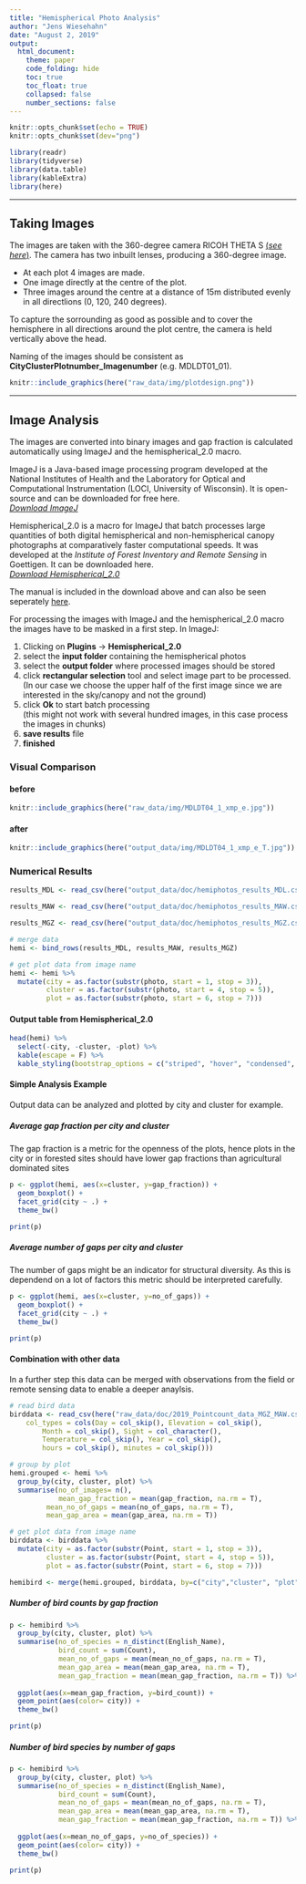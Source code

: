 ```yaml
---
title: "Hemispherical Photo Analysis"
author: "Jens Wiesehahn"
date: "August 2, 2019"
output: 
  html_document:
    theme: paper
    code_folding: hide
    toc: true
    toc_float: true
    collapsed: false 
    number_sections: false
---
```


```r
knitr::opts_chunk$set(echo = TRUE)
knitr::opts_chunk$set(dev="png")
```

```r
library(readr)
library(tidyverse)
library(data.table)
library(kableExtra)
library(here)
```

-----------------

## Taking Images

The images are taken with the 360-degree camera RICOH THETA S [(*see here*)](https://theta360.com/de/about/theta/s.html). The camera has two inbuilt lenses, producing a 360-degree image.  

- At each plot 4 images are made. 
- One image directly at the centre of the plot. 
- Three images around the centre at a distance of 15m distributed evenly in all directlions (0, 120, 240 degrees). 

To capture the sorrounding as good as possible and to cover the hemisphere in all directions around the plot centre, the camera is held vertically above the head.  

Naming of the images should be consistent as **CityClusterPlotnumber_Imagenumber** (e.g. MDLDT01_01).  


```r
knitr::include_graphics(here("raw_data/img/plotdesign.png"))
```


-----------------


## Image Analysis 

The images are converted into binary images and gap fraction is calculated automatically using ImageJ and the hemispherical_2.0 macro. 

ImageJ is a Java-based image processing program developed at the National Institutes of Health and the Laboratory for Optical and Computational Instrumentation (LOCI, University of Wisconsin). It is open-source and can be downloaded for free here.  
[*Download ImageJ*](https://imagej.nih.gov/ij/download.html)  
  
Hemispherical_2.0 is a macro for ImageJ that batch processes large quantities of both digital hemispherical and non-hemispherical canopy photographs at comparatively faster computational speeds. It was developed at the *Institute of Forest Inventory and Remote Sensing* in Goettigen. It can be downloaded here.  
[*Download Hemispherical_2.0*](http://www.uni-goettingen.de/de/hemispherical+2.0++%28download%2c+583+kb%29/508293.html)  
  
The manual is included in the download above and can also be seen seperately [here](https://www.researchgate.net/publication/274011723_Hemispherical_20_-_Batch_processing_hemispherical_and_canopy_photographs_with_ImageJ_-_User_Manual).  

For processing the images with ImageJ and the hemispherical_2.0 macro the images have to be masked in a first step. 
In ImageJ:

1. Clicking on **Plugins** -> **Hemispherical_2.0**
2. select the **input folder** containing the hemispherical photos
3. select the **output folder** where processed images should be stored
4. click **rectangular selection** tool and select image part to be processed.  
(In our case we choose the upper half of the first image since we are interested in the sky/canopy and not the ground)
5. click **Ok** to start batch processing  
(this might not work with several hundred images, in this case process the images in chunks)
6. **save results** file 
7. **finished**

### Visual Comparison {.tabset .tabset-pills}

#### before {-}
```r
knitr::include_graphics(here("raw_data/img/MDLDT04_1_xmp_e.jpg"))
```


#### after {-}
```r
knitr::include_graphics(here("output_data/img/MDLDT04_1_xmp_e_T.jpg"))
```

### Numerical Results

```r
results_MDL <- read_csv(here("output_data/doc/hemiphotos_results_MDL.csv"))

results_MAW <- read_csv(here("output_data/doc/hemiphotos_results_MAW.csv"))

results_MGZ <- read_csv(here("output_data/doc/hemiphotos_results_MGZ.csv"))

# merge data
hemi <- bind_rows(results_MDL, results_MAW, results_MGZ)

# get plot data from image name
hemi <- hemi %>%
  mutate(city = as.factor(substr(photo, start = 1, stop = 3)),
         cluster = as.factor(substr(photo, start = 4, stop = 5)),
         plot = as.factor(substr(photo, start = 6, stop = 7)))

```



#### Output table from Hemispherical_2.0

```r
head(hemi) %>% 
  select(-city, -cluster, -plot) %>%
  kable(escape = F) %>%
  kable_styling(bootstrap_options = c("striped", "hover", "condensed", "responsive"), font_size = 12, fixed_thead = T) 
```

#### Simple Analysis Example

Output data can be analyzed and plotted by city and cluster for example. 


##### Average gap fraction per city and cluster

The gap fraction is a metric for the openness of the plots, hence plots in the city or in forested sites should have lower gap fractions than agricultural dominated sites  

```r
p <- ggplot(hemi, aes(x=cluster, y=gap_fraction)) +
  geom_boxplot() +
  facet_grid(city ~ .) +
  theme_bw()

print(p)
```

##### Average number of gaps per city and cluster

The number of gaps might be an indicator for structural diversity. As this is dependend on a lot of factors this metric should be interpreted carefully.
```r
p <- ggplot(hemi, aes(x=cluster, y=no_of_gaps)) +
  geom_boxplot() +
  facet_grid(city ~ .) +
  theme_bw()

print(p)
```

#### Combination with other data

In a further step this data can be merged with observations from the field or remote sensing data to enable a deeper anaylsis.

```r
# read bird data
birddata <- read_csv(here("raw_data/doc/2019_Pointcount_data_MGZ_MAW.csv"), 
    col_types = cols(Day = col_skip(), Elevation = col_skip(), 
        Month = col_skip(), Sight = col_character(), 
        Temperature = col_skip(), Year = col_skip(), 
        hours = col_skip(), minutes = col_skip()))

# group by plot
hemi.grouped <- hemi %>%
  group_by(city, cluster, plot) %>%
  summarise(no_of_images= n(),
            mean_gap_fraction = mean(gap_fraction, na.rm = T),
         mean_no_of_gaps = mean(no_of_gaps, na.rm = T),
         mean_gap_area = mean(gap_area, na.rm = T))

# get plot data from image name
birddata <- birddata %>%
  mutate(city = as.factor(substr(Point, start = 1, stop = 3)),
         cluster = as.factor(substr(Point, start = 4, stop = 5)),
         plot = as.factor(substr(Point, start = 6, stop = 7)))

hemibird <- merge(hemi.grouped, birddata, by=c("city","cluster", "plot"))

```

##### Number of bird counts by gap fraction

```r
p <- hemibird %>%
  group_by(city, cluster, plot) %>%
  summarise(no_of_species = n_distinct(English_Name),
            bird_count = sum(Count),
            mean_no_of_gaps = mean(mean_no_of_gaps, na.rm = T),
            mean_gap_area = mean(mean_gap_area, na.rm = T),
            mean_gap_fraction = mean(mean_gap_fraction, na.rm = T)) %>%
  
  ggplot(aes(x=mean_gap_fraction, y=bird_count)) +
  geom_point(aes(color= city)) +
  theme_bw()

print(p)
```

##### Number of bird species by number of gaps

```r
p <- hemibird %>%
  group_by(city, cluster, plot) %>%
  summarise(no_of_species = n_distinct(English_Name),
            bird_count = sum(Count),
            mean_no_of_gaps = mean(mean_no_of_gaps, na.rm = T),
            mean_gap_area = mean(mean_gap_area, na.rm = T),
            mean_gap_fraction = mean(mean_gap_fraction, na.rm = T)) %>%
  
  ggplot(aes(x=mean_no_of_gaps, y=no_of_species)) +
  geom_point(aes(color= city)) +
  theme_bw()

print(p)
```

